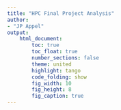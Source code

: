 ```yaml
---
title: "HPC Final Project Analysis"
author:
- "JP Appel"
output:
    html_document:
        toc: true
        toc_float: true
        number_sections: false
        theme: united
        highlight: tango
        code_folding: show
        fig_width: 10
        fig_height: 8
        fig_caption: true
---
```


```r
```
